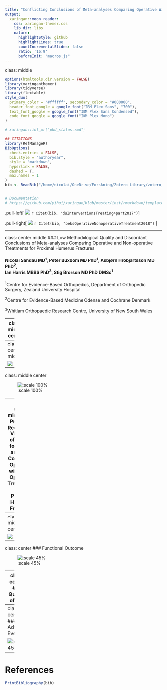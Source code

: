 ```yaml
---
title: "Conflicting Conclusions of Meta-analyses Comparing Operative With Non-operative Treatments for Proximal Humerus Fractures"
output:
  xaringan::moon_reader:
    css: xaringan-themer.css
    lib_dir: libs
    nature:
      highlightStyle: github
      highlightLines: true
      countIncrementalSlides: false
      ratio: '16:9'
      beforeInit: "macros.js"
---
```

class: middle
```r
options(htmltools.dir.version = FALSE)
library(xaringanthemer)
library(tidyverse)
library(flextable)
style_duo(
  primary_color = "#ffffff", secondary_color = "#000000",
  header_font_google = google_font("IBM Plex Sans", "700"),
  text_font_google = google_font("IBM Plex Sans Condensed"),
  code_font_google = google_font("IBM Plex Mono")
)

# xaringan::inf_mr("phd_status.rmd")

## CITATIONS
library(RefManageR)
BibOptions(
  check.entries = FALSE,
  bib.style = "authoryear",
  style = "markdown",
  hyperlink = FALSE,
  dashed = T,
  max.names = 1
)
bib <- ReadBib("/home/nicolai/OneDrive/Forskning/Zotero Library/zotero_lib.bib", check = FALSE)


# Documentation
# https://github.com/yihui/xaringan/blob/master/inst/rmarkdown/templates/xaringan/skeleton/skeleton.Rmd
```

.pull-left[
   ![](figures/du_2017_concl.png)
   `r Citet(bib, "duInterventionsTreating4part2017")`]
  
  .pull-right[
    ![](figures/beks_concl.png)
    `r Citet(bib, "beksOperativeNonoperativeTreatment2018")`
  ]

---

class: center middle
### Low Methodological Quality and Discordant Conclusions of Meta-analyses Comparing Operative and Non-operative Treatments for Proximal Humerus Fractures

#### Nicolai Sandau MD<sup>1</sup>, Peter Buxbom MD PhD<sup>1</sup>, Asbjørn Hróbjartsson MD PhD<sup>2</sup>,<br>Ian Harris MBBS PhD<sup>3</sup>, Stig Brorson MD PhD DMSc<sup>1</sup>

<sup>1</sup>Centre for Evidence-Based Orthopedics, Department of Orthopedic Surgery, Zealand University Hospital

<sup>2</sup>Centre for Evidence-Based Medicine Odense and Cochrane Denmark

<sup>3</sup>Whitlam Orthopaedic Research Centre, University of New South Wales

---
class: middle center

![](figures/publ.svg)

---
class: center middle

![](figures/stacked.svg)

---
class: middle center

![:scale 100%](figures/concl_hist.svg)

---
class: center middle
### Protocols Reduce the Vibration of Effects for Meta-analyses Comparing Operative with Non-Operative Treatments for Proximal Humerus Fractures

#### Nicolai Sandau MD<sup>1</sup>, Thomas Vedste Aagaard MSc<sup>1</sup>, Asbjørn Hróbjartsson MD PhD<sup>2</sup>,<br>Ian Harris MBBS PhD<sup>3</sup>, Stig Brorson MD PhD DMSc<sup>1</sup>

<sup>1</sup>Centre for Evidence-Based Orthopedics, Department of Orthopedic Surgery, Zealand University Hospital

<sup>2</sup>Centre for Evidence-Based Medicine Odense and Cochrane Denmark

<sup>3</sup>Whitlam Orthopaedic Research Centre, University of New South Wales

---
class: middle center

![](figures/decision_tree.svg)

---
class: center
### Functional Outcome

![:scale 45%](figures/voe_func.svg)

---
class: center
### Quality of Life

![:scale 45%](figures/voe_qol.svg)

---
class: center
### Adverse Events

![:scale 45%](figures/voe_bin.svg)

---
# References

```r
PrintBibliography(bib)
```
